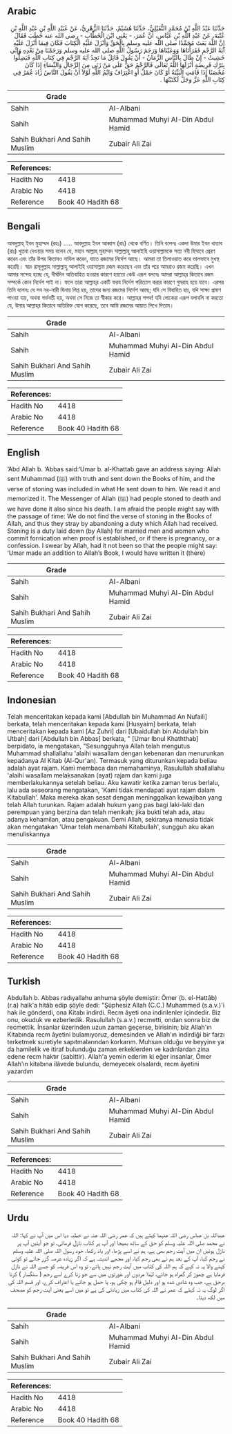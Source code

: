 ## Arabic


<div dir="rtl" lang="ar" style={{fontSize:'larger',backgroundColor:'#f8f9fa',padding:20}}>
حَدَّثَنَا عَبْدُ اللَّهِ بْنُ مُحَمَّدٍ النُّفَيْلِيُّ، حَدَّثَنَا هُشَيْمٌ، حَدَّثَنَا الزُّهْرِيُّ، عَنْ عُبَيْدِ اللَّهِ بْنِ عَبْدِ اللَّهِ بْنِ عُتْبَةَ، عَنْ عَبْدِ اللَّهِ بْنِ عَبَّاسٍ، أَنَّ عُمَرَ، - يَعْنِي ابْنَ الْخَطَّابِ - رضى الله عنه خَطَبَ فَقَالَ إِنَّ اللَّهَ بَعَثَ مُحَمَّدًا صلى الله عليه وسلم بِالْحَقِّ وَأَنْزَلَ عَلَيْهِ الْكِتَابَ فَكَانَ فِيمَا أَنْزَلَ عَلَيْهِ آيَةُ الرَّجْمِ فَقَرَأْنَاهَا وَوَعَيْنَاهَا وَرَجَمَ رَسُولُ اللَّهِ صلى الله عليه وسلم وَرَجَمْنَا مِنْ بَعْدِهِ وَإِنِّي خَشِيتُ - إِنْ طَالَ بِالنَّاسِ الزَّمَانُ - أَنْ يَقُولَ قَائِلٌ مَا نَجِدُ آيَةَ الرَّجْمِ فِي كِتَابِ اللَّهِ فَيَضِلُّوا بِتَرْكِ فَرِيضَةٍ أَنْزَلَهَا اللَّهُ تَعَالَى فَالرَّجْمُ حَقٌّ عَلَى مَنْ زَنَى مِنَ الرِّجَالِ وَالنِّسَاءِ إِذَا كَانَ مُحْصَنًا إِذَا قَامَتِ الْبَيِّنَةُ أَوْ كَانَ حَمْلٌ أَوِ اعْتِرَافٌ وَايْمُ اللَّهِ لَوْلاَ أَنْ يَقُولَ النَّاسُ زَادَ عُمَرُ فِي كِتَابِ اللَّهِ عَزَّ وَجَلَّ لَكَتَبْتُهَا ‏.‏
</div>
<div style={{backgroundColor:'#f8f9fa',padding:20, marginBottom: 10}}><table> <thead> <tr> <th>Grade</th> <th></th> </tr> </thead> <tbody> <tr><td>Sahih</td><td>Al-Albani</td></tr><tr><td>Sahih</td><td>Muhammad Muhyi Al-Din Abdul Hamid</td></tr><tr><td>Sahih Bukhari And Sahih Muslim</td><td>Zubair Ali Zai</td></tr></tbody></table><table> <thead> <tr> <th>References:</th> <th></th> </tr> </thead> <tbody><tr><td>Hadith No</td><td>4418</td></tr><tr><td>Arabic No</td><td>4418</td></tr><tr><td>Reference</td><td>Book 40 Hadith 68</td></tr></tbody></table></div>

## Bengali


<div dir="ltr" lang="bn" style={{fontSize:'larger',backgroundColor:'#f8f9fa',padding:20}}>
আবদুল্লাহ্‌ ইবন মুহাম্মদ (রহঃ) ..... আবদুল্লাহ ইবন আব্বাস (রাঃ) থেকে বর্ণিত। তিনি বলেনঃ একদা উমার ইবন খাত্তাব (রাঃ) খুতবা দেওয়ার সময় বলেন যে, মহান আল্লাহ্‌ মুহাম্মদ সাল্লাল্লাহু আলাইহি ওয়াসাল্লামকে সত্য নবী হিসাবে প্রেরণ করেন এবং তাঁর উপর কিতাবও নাযিল করেন, যাতে রজমের নির্দেশ আছে। আমরা তা তিলাওয়াত করে ভালভাবে মুখস্থ করেছি। স্বয়ং রাসূলুল্লাহ সাল্লাল্লাহু আলাইহি ওয়াসাল্লাম রজম করেছেন এবং তাঁর পরে আমরাও রজম করেছি। এখন আমার সন্দেহ হচ্ছে যে, দীর্ঘদিন অতিবাহিত হওয়ার কারণে হয়তো কেউ এরূপ বলবেঃ আমরা আল্লাহ্‌র কিতাবে রজম সম্পর্কে কোন নির্দেশ পাই না। ফলে তারা আল্লাহ্‌র একটি ফরয নির্দেশ পরিত্যাগ করার কারণে গুমরাহ হয়ে যাবে। এরপর তিনি বলেনঃ যে সব নর-নারী যিনায় লিপ্ত হয়, তাদের জন্য রজমের নির্দেশ আছে; যদি সে বিবাহিত হয়, যদি সাক্ষ্য প্রমাণ পাওয়া যায়, অথবা গর্ভবতী হয়, অথবা সে নিজে তা স্বীকার করে। আল্লাহর শপথ! যদি লোকেরা এরূপ বলাবলি না করতো যে, উমার আল্লাহ্‌র কিতাবে অতিরিক্ত যোগ করেছে, তবে আমি রজমের আয়াত লিখে দিতাম।
</div>
<div style={{backgroundColor:'#f8f9fa',padding:20, marginBottom: 10}}><table> <thead> <tr> <th>Grade</th> <th></th> </tr> </thead> <tbody> <tr><td>Sahih</td><td>Al-Albani</td></tr><tr><td>Sahih</td><td>Muhammad Muhyi Al-Din Abdul Hamid</td></tr><tr><td>Sahih Bukhari And Sahih Muslim</td><td>Zubair Ali Zai</td></tr></tbody></table><table> <thead> <tr> <th>References:</th> <th></th> </tr> </thead> <tbody><tr><td>Hadith No</td><td>4418</td></tr><tr><td>Arabic No</td><td>4418</td></tr><tr><td>Reference</td><td>Book 40 Hadith 68</td></tr></tbody></table></div>

## English


<div dir="ltr" lang="en" style={{fontSize:'larger',backgroundColor:'#f8f9fa',padding:20}}>
‘Abd Allah b. ‘Abbas said:‘Umar b. al-Khattab gave an address saying: Allah sent Muhammad (ﷺ) with truth and sent down the Books of him, and the verse of stoning was included in what He sent down to him. We read it and memorized it. The Messenger of Allah (ﷺ) had people stoned to death and we have done it also since his death. I am afraid the people might say with the passage of time: We do not find the verse of stoning in the Books of Allah, and thus they stray by abandoning a duty which Allah had received. Stoning is a duty laid down (by Allah) for married men and women who commit fornication when proof is established, or if there is pregnancy, or a confession. I swear by Allah, had it not been so that the people might say: ‘Umar made an addition to Allah’s Book, I would have written it (there)
</div>
<div style={{backgroundColor:'#f8f9fa',padding:20, marginBottom: 10}}><table> <thead> <tr> <th>Grade</th> <th></th> </tr> </thead> <tbody> <tr><td>Sahih</td><td>Al-Albani</td></tr><tr><td>Sahih</td><td>Muhammad Muhyi Al-Din Abdul Hamid</td></tr><tr><td>Sahih Bukhari And Sahih Muslim</td><td>Zubair Ali Zai</td></tr></tbody></table><table> <thead> <tr> <th>References:</th> <th></th> </tr> </thead> <tbody><tr><td>Hadith No</td><td>4418</td></tr><tr><td>Arabic No</td><td>4418</td></tr><tr><td>Reference</td><td>Book 40 Hadith 68</td></tr></tbody></table></div>

## Indonesian


<div dir="ltr" lang="id" style={{fontSize:'larger',backgroundColor:'#f8f9fa',padding:20}}>
Telah menceritakan kepada kami [Abdullah bin Muhammad An Nufaili] berkata, telah menceritakan kepada kami [Husyaim] berkata, telah menceritakan kepada kami [Az Zuhri] dari [Ubaidullah bin Abdullah bin Utbah] dari [Abdullah bin Abbas] berkata, " [Umar Ibnul Khaththab] berpidato, ia mengatakan, "Sesungguhnya Allah telah mengutus Muhammad shallallahu 'alaihi wasallam dengan kebenaran dan menurunkan kepadanya Al Kitab (Al-Qur'an). Termasuk yang diturunkan kepada beliau adalah ayat rajam. Kami membaca dan memahaminya, Rasulullah shallallahu 'alaihi wasallam melaksanakan (ayat) rajam dan kami juga memberlakukannya setelah beliau. Aku kawatir ketika zaman terus berlalu, lalu ada seseorang mengatakan, 'Kami tidak mendapati ayat rajam dalam Kitabullah'. Maka mereka akan sesat dengan meninggalkan kewajiban yang telah Allah turunkan. Rajam adalah hukum yang pas bagi laki-laki dan perempuan yang berzina dan telah menikah; jika bukti telah ada, atau adanya kehamilan, atau pengakuan. Demi Allah, sekiranya manusia tidak akan mengatakan 'Umar telah menambahi Kitabullah', sungguh aku akan menuliskannya
</div>
<div style={{backgroundColor:'#f8f9fa',padding:20, marginBottom: 10}}><table> <thead> <tr> <th>Grade</th> <th></th> </tr> </thead> <tbody> <tr><td>Sahih</td><td>Al-Albani</td></tr><tr><td>Sahih</td><td>Muhammad Muhyi Al-Din Abdul Hamid</td></tr><tr><td>Sahih Bukhari And Sahih Muslim</td><td>Zubair Ali Zai</td></tr></tbody></table><table> <thead> <tr> <th>References:</th> <th></th> </tr> </thead> <tbody><tr><td>Hadith No</td><td>4418</td></tr><tr><td>Arabic No</td><td>4418</td></tr><tr><td>Reference</td><td>Book 40 Hadith 68</td></tr></tbody></table></div>

## Turkish


<div dir="ltr" lang="tr" style={{fontSize:'larger',backgroundColor:'#f8f9fa',padding:20}}>
Abdullah b. Abbas radıyallahu anhuma şöyle demiştir: Ömer (b. el-Hattâb) (r.a) halk'a hitâb edip şöyle dedi: "Şüphesiz Allah (C.C.) Muhammed (s.a.v.)'i hak ile gönderdi, ona Kitabı indirdi. Recm âyeti ona indirilenler içindedir. Biz onu, okuduk ve ezberledik. Rasulullah (s.a.v.) recmetti, ondan sonra biz de recmettik. İnsanlar üzerinden uzun zaman geçerse, birisinin; biz Allah'ın Kitabında recm âyetini bulamıyoruz, demesinden ve Allah'ın indirdiği bir farzı terketmek suretiyle sapıtmalarından korkarım. Muhsan olduğu ve beyyine ya da hamilelik ve itiraf bulunduğu zaman erkeklerden ve kadınlardan zina edene recm haktır (sabittir). Allah'a yemin ederim ki eğer insanlar, Ömer Allah'ın kitabına ilâvede bulundu, demeyecek olsalardı, recm âyetini yazardım
</div>
<div style={{backgroundColor:'#f8f9fa',padding:20, marginBottom: 10}}><table> <thead> <tr> <th>Grade</th> <th></th> </tr> </thead> <tbody> <tr><td>Sahih</td><td>Al-Albani</td></tr><tr><td>Sahih</td><td>Muhammad Muhyi Al-Din Abdul Hamid</td></tr><tr><td>Sahih Bukhari And Sahih Muslim</td><td>Zubair Ali Zai</td></tr></tbody></table><table> <thead> <tr> <th>References:</th> <th></th> </tr> </thead> <tbody><tr><td>Hadith No</td><td>4418</td></tr><tr><td>Arabic No</td><td>4418</td></tr><tr><td>Reference</td><td>Book 40 Hadith 68</td></tr></tbody></table></div>

## Urdu


<div dir="rtl" lang="ur" style={{fontSize:'larger',backgroundColor:'#f8f9fa',padding:20}}>
عبداللہ بن عباس رضی اللہ عنہما کہتے ہیں کہ عمر رضی اللہ عنہ نے خطبہ دیا اس میں آپ نے کہا: اللہ نے محمد صلی اللہ علیہ وسلم کو حق کے ساتھ بھیجا اور آپ پر کتاب نازل فرمائی، تو جو آیتیں آپ پر نازل ہوئیں ان میں آیت رجم بھی ہے، ہم نے اسے پڑھا، اور یاد رکھا، خود رسول اللہ صلی اللہ علیہ وسلم نے رجم کیا، آپ کے بعد ہم نے بھی رجم کیا، اور مجھے اندیشہ ہے کہ اگر زیادہ عرصہ گزر جائے تو کوئی کہنے والا یہ نہ کہے کہ ہم اللہ کی کتاب میں آیت رجم نہیں پاتے، تو وہ اس فریضہ کو جسے اللہ نے نازل فرمایا ہے چھوڑ کر گمراہ ہو جائے، لہٰذا مردوں اور عورتوں میں سے جو زنا کرے اسے رجم ( سنگسار ) کرنا برحق ہے، جب وہ شادی شدہ ہو اور دلیل قائم ہو چکی ہو، یا حمل ہو جائے یا اعتراف کرے، اور قسم اللہ کی اگر لوگ یہ نہ کہتے کہ عمر نے اللہ کی کتاب میں زیادتی کی ہے تو میں اسے یعنی آیت رجم کو مصحف میں لکھ دیتا۔
</div>
<div style={{backgroundColor:'#f8f9fa',padding:20, marginBottom: 10}}><table> <thead> <tr> <th>Grade</th> <th></th> </tr> </thead> <tbody> <tr><td>Sahih</td><td>Al-Albani</td></tr><tr><td>Sahih</td><td>Muhammad Muhyi Al-Din Abdul Hamid</td></tr><tr><td>Sahih Bukhari And Sahih Muslim</td><td>Zubair Ali Zai</td></tr></tbody></table><table> <thead> <tr> <th>References:</th> <th></th> </tr> </thead> <tbody><tr><td>Hadith No</td><td>4418</td></tr><tr><td>Arabic No</td><td>4418</td></tr><tr><td>Reference</td><td>Book 40 Hadith 68</td></tr></tbody></table></div>